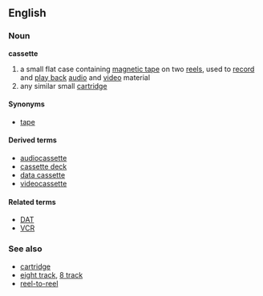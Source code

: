 ==English==
===Noun===
'''cassette'''

# a small flat case containing [[magnetic tape]] on two [[reel]]s, used to [[record]] and [[play back]] [[audio]] and [[video]] material
# any similar small [[cartridge]]

====Synonyms====
*[[tape]]

====Derived terms====
*[[audiocassette]]
*[[cassette deck]]
*[[data cassette]]
*[[videocassette]]

====Related terms====
*[[DAT]]
*[[VCR]]

===See also===
*[[cartridge]]
*[[eight track]], [[8 track]]
*[[reel-to-reel]]<!--check hyphenation-->